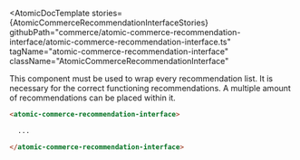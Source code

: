 

<Meta of={AtomicCommerceRecommendationInterfaceStories} />

<AtomicDocTemplate
  stories={AtomicCommerceRecommendationInterfaceStories}
  githubPath="commerce/atomic-commerce-recommendation-interface/atomic-commerce-recommendation-interface.ts"
  tagName="atomic-commerce-recommendation-interface"
  className="AtomicCommerceRecommendationInterface"
>

This component must be used to wrap every recommendation list. It is necessary for the correct functioning recommendations. A multiple amount of recommendations can be placed within it.

```html
<atomic-commerce-recommendation-interface>

  ...

</atomic-commerce-recommendation-interface>
```
</AtomicDocTemplate>
